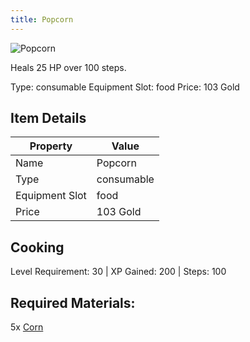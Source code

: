 ```yaml
---
title: Popcorn
---
```


<div className="flex items-start gap-6 mb-8">
  <div className="flex-shrink-0">
    <img src="/assets/resources/cooking/popcorn.png" alt="Popcorn" className="w-24 h-24 border rounded-lg" />
  </div>
  <div className="flex-1">
    <div className="space-y-2">
      <p className="text-lg text-muted-foreground">Heals 25 HP over 100 steps.</p>
      <div className="flex flex-wrap gap-4 text-sm">
        <span className="px-2 py-1 bg-green-100 dark:bg-green-900 rounded-md">
          Type: consumable
        </span>
        <span className="px-2 py-1 bg-purple-100 dark:bg-purple-900 rounded-md">
          Equipment Slot: food
        </span>
        <span className="px-2 py-1 bg-yellow-100 dark:bg-yellow-900 rounded-md">
          Price: 103 Gold
        </span>
      </div>
    </div>
  </div>
</div>

## Item Details
| Property | Value |
|----------|-------|
| Name | Popcorn |
| Type | consumable |
| Equipment Slot | food |
| Price | 103 Gold |

## Cooking
Level Requirement: 30 | XP Gained: 200 | Steps: 100

## Required Materials:
5x [Corn](/docs/resources/individual/corn)

